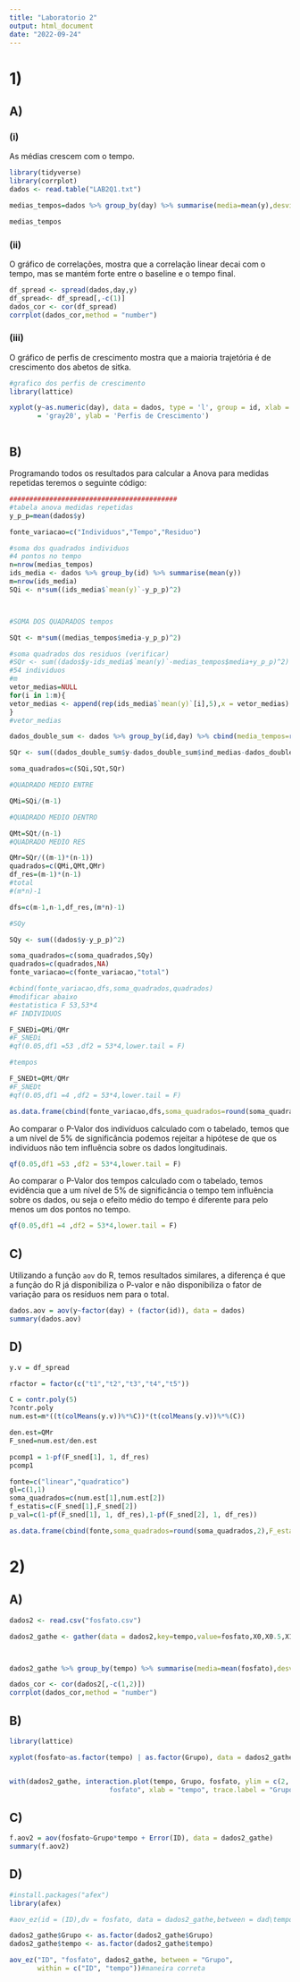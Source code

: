 ```yaml
---
title: "Laboratorio 2"
output: html_document
date: "2022-09-24"
---
```


# 1)

## A)

### (i)

As médias crescem com o tempo.

```r

library(tidyverse)
library(corrplot)
dados <- read.table("LAB2Q1.txt")

medias_tempos=dados %>% group_by(day) %>% summarise(media=mean(y),desvios=sd(y))#medias e devios

medias_tempos

```


### (ii)

O gráfico de correlações, mostra que a correlação linear decai com o tempo, mas se mantém forte entre o baseline e o tempo final.

```r


df_spread <- spread(dados,day,y)
df_spread<- df_spread[,-c(1)]
dados_cor <- cor(df_spread)
corrplot(dados_cor,method = "number")

```


### (iii)

O gráfico de perfis de crescimento mostra que a maioria trajetória é de crescimento dos abetos de sitka.

```r

#grafico dos perfis de crescimento
library(lattice)

xyplot(y~as.numeric(day), data = dados, type = 'l', group = id, xlab = 'Dia', col.line
       = 'gray20', ylab = 'Perfis de Crescimento')



```

## B)


Programando todos os resultados para calcular a Anova para medidas repetidas teremos o seguinte código:

```r
##########################################
#tabela anova medidas repetidas
y_p_p=mean(dados$y)

fonte_variacao=c("Individuos","Tempo","Residuo")

#soma dos quadrados individuos
#4 pontos no tempo
n=nrow(medias_tempos)
ids_media <- dados %>% group_by(id) %>% summarise(mean(y))
m=nrow(ids_media)
SQi <- n*sum((ids_media$`mean(y)`-y_p_p)^2)



#SOMA DOS QUADRADOS tempos

SQt <- m*sum((medias_tempos$media-y_p_p)^2)

#soma quadrados dos residuos (verificar)
#SQr <- sum((dados$y-ids_media$`mean(y)`-medias_tempos$media+y_p_p)^2)
#54 individuos
#m
vetor_medias=NULL
for(i in 1:m){
vetor_medias <- append(rep(ids_media$`mean(y)`[i],5),x = vetor_medias)
}
#vetor_medias

dados_double_sum <- dados %>% group_by(id,day) %>% cbind(media_tempos=rep(medias_tempos$media,54),ind_medias=vetor_medias)

SQr <- sum((dados_double_sum$y-dados_double_sum$ind_medias-dados_double_sum$media_tempos+y_p_p)^2)

soma_quadrados=c(SQi,SQt,SQr)

#QUADRADO MEDIO ENTRE

QMi=SQi/(m-1)

#QUADRADO MEDIO DENTRO

QMt=SQt/(n-1)
#QUADRADO MEDIO RES

QMr=SQr/((m-1)*(n-1))
quadrados=c(QMi,QMt,QMr)
df_res=(m-1)*(n-1)
#total
#(m*n)-1

dfs=c(m-1,n-1,df_res,(m*n)-1)

#SQy

SQy <- sum((dados$y-y_p_p)^2)

soma_quadrados=c(soma_quadrados,SQy)
quadrados=c(quadrados,NA)
fonte_variacao=c(fonte_variacao,"total")

#cbind(fonte_variacao,dfs,soma_quadrados,quadrados)
#modificar abaixo
#estatistica F 53,53*4
#F INDIVIDUOS

F_SNEDi=QMi/QMr
#F_SNEDi
#qf(0.05,df1 =53 ,df2 = 53*4,lower.tail = F)

#tempos

F_SNEDt=QMt/QMr
#F_SNEDt
#qf(0.05,df1 =4 ,df2 = 53*4,lower.tail = F)

as.data.frame(cbind(fonte_variacao,dfs,soma_quadrados=round(soma_quadrados,4),quadrados=round(quadrados,2),Estat_F=c(round(F_SNEDi,4),round(F_SNEDt,4),NA,NA)))


```


Ao comparar o P-Valor dos indivíduos calculado com o tabelado, temos que a um nível de 5% de significância podemos rejeitar a hipótese de que os indivíduos não tem influência sobre os dados longitudinais.

```r

qf(0.05,df1 =53 ,df2 = 53*4,lower.tail = F)

```


Ao comparar o P-Valor dos tempos calculado com o tabelado, temos evidência que a um nível de 5% de significância o tempo tem influência sobre os dados, ou seja o efeito médio do tempo é diferente para pelo menos um dos pontos no tempo.

```r

qf(0.05,df1 =4 ,df2 = 53*4,lower.tail = F)

```


## C) 

Utilizando a função ```aov``` do R, temos resultados similares, a diferença é que a função do R já disponibiliza o P-valor e não disponibiliza o fator de variação para os resíduos nem para o total.

```r

dados.aov = aov(y~factor(day) + (factor(id)), data = dados)
summary(dados.aov)

```


## D)


```r

y.v = df_spread

rfactor = factor(c("t1","t2","t3","t4","t5"))

C = contr.poly(5)
?contr.poly
num.est=m*((t(colMeans(y.v))%*%C))*(t(colMeans(y.v))%*%(C))

den.est=QMr
F_sned=num.est/den.est

pcomp1 = 1-pf(F_sned[1], 1, df_res)
pcomp1

fonte=c("linear","quadratico")
gl=c(1,1)
soma_quadrados=c(num.est[1],num.est[2])
f_estatis=c(F_sned[1],F_sned[2])
p_val=c(1-pf(F_sned[1], 1, df_res),1-pf(F_sned[2], 1, df_res))

as.data.frame(cbind(fonte,soma_quadrados=round(soma_quadrados,2),F_estat=round(f_estatis,4),P_val=round(p_val,4)))


```

# 2)

## A)

```r

dados2 <- read.csv("fosfato.csv")

dados2_gathe <- gather(data = dados2,key=tempo,value=fosfato,X0,X0.5,X1,X1.5,X2,X3,X4,X5)



dados2_gathe %>% group_by(tempo) %>% summarise(media=mean(fosfato),desvio=sd(fosfato))

dados_cor <- cor(dados2[,-c(1,2)])
corrplot(dados_cor,method = "number")

```


## B)

```r
library(lattice)

xyplot(fosfato~as.factor(tempo) | as.factor(Grupo), data = dados2_gathe, groups = ID, type = "o", panel = panel.superpose)


with(dados2_gathe, interaction.plot(tempo, Grupo, fosfato, ylim = c(2, 5), lty = c(1, 2), lwd = 3, ylab = "media de
                         fosfato", xlab = "tempo", trace.label = "Grupo"))


```


## C)

```r

f.aov2 = aov(fosfato~Grupo*tempo + Error(ID), data = dados2_gathe)
summary(f.aov2)


```

## D)

```r

#install.packages("afex")
library(afex)

#aov_ez(id = (ID),dv = fosfato, data = dados2_gathe,between = dad\tempo)

dados2_gathe$Grupo <- as.factor(dados2_gathe$Grupo)
dados2_gathe$tempo <- as.factor(dados2_gathe$tempo)

aov_ez("ID", "fosfato", dados2_gathe, between = "Grupo", 
       within = c("ID", "tempo"))#maneira correta


```
